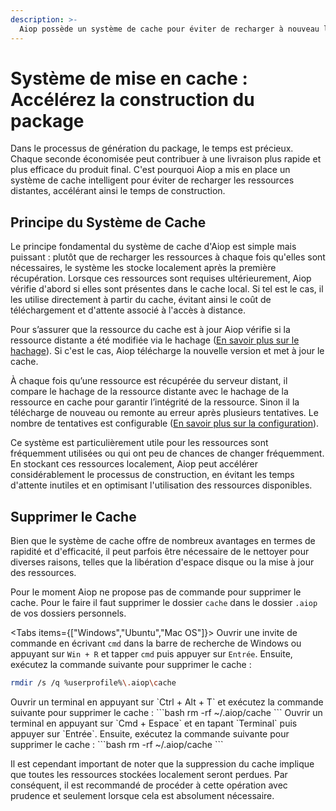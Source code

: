 ```yaml
---
description: >-
  Aiop possède un système de cache pour éviter de recharger à nouveau les ressources distantes pour accélérer le temps de construction.
---
```

# Système de mise en cache : Accélérez la construction du package

Dans le processus de génération du package, le temps est précieux. Chaque seconde économisée peut contribuer à une livraison plus rapide et plus efficace du produit final. C'est pourquoi Aiop a mis en place un système de cache intelligent pour éviter de recharger les ressources distantes, accélérant ainsi le temps de construction.

## Principe du Système de Cache

Le principe fondamental du système de cache d'Aiop est simple mais puissant : plutôt que de recharger les ressources à chaque fois qu'elles sont nécessaires, le système les stocke localement après la première récupération. Lorsque ces ressources sont requises ultérieurement, Aiop vérifie d'abord si elles sont présentes dans le cache local. Si tel est le cas, il les utilise directement à partir du cache, évitant ainsi le coût de téléchargement et d'attente associé à l'accès à distance.

Pour s’assurer que la ressource du cache est à jour Aiop vérifie si la ressource distante a été modifiée via le hachage ([En savoir plus sur le hachage](https://www.cnil.fr/fr/securite-chiffrer-garantir-lintegrite-ou-signer)). Si c'est le cas, Aiop télécharge la nouvelle version et met à jour le cache.

À chaque fois qu’une ressource est récupérée du serveur distant, il compare le hachage de la ressource distante avec le hachage de la ressource en cache pour garantir l’intégrité de la ressource. Sinon il la télécharge de nouveau ou remonte au erreur après plusieurs tentatives. Le nombre de tentatives est configurable ([En savoir plus sur la configuration](/docs/configurations/user#structure-du-fichier-de-configuration)).

Ce système est particulièrement utile pour les ressources sont fréquemment utilisées ou qui ont peu de chances de changer fréquemment. En stockant ces ressources localement, Aiop peut accélérer considérablement le processus de construction, en évitant les temps d'attente inutiles et en optimisant l'utilisation des ressources disponibles.

## Supprimer le Cache

Bien que le système de cache offre de nombreux avantages en termes de rapidité et d'efficacité, il peut parfois être nécessaire de le nettoyer pour diverses raisons, telles que la libération d'espace disque ou la mise à jour des ressources.

Pour le moment Aiop ne propose pas de commande pour supprimer le cache. Pour le faire il faut supprimer le dossier `cache` dans le dossier `.aiop` de vos dossiers personnels.

<Tabs items={["Windows","Ubuntu","Mac OS"]}>
<Tab>
Ouvrir une invite de commande en écrivant `cmd` dans la barre de recherche de Windows ou appuyant sur `Win + R` et tapper `cmd` puis appuyer sur `Entrée`. Ensuite, exécutez la commande suivante pour supprimer le cache :
```bash
rmdir /s /q %userprofile%\.aiop\cache
```
</Tab>
<Tab>
Ouvrir un terminal en appuyant sur `Ctrl + Alt + T` et exécutez la commande suivante pour supprimer le cache :
```bash
rm -rf ~/.aiop/cache
```
</Tab>
<Tab>
Ouvrir un terminal en appuyant sur `Cmd + Espace` et en tapant `Terminal` puis appuyer sur `Entrée`. Ensuite, exécutez la commande suivante pour supprimer le cache :
```bash
rm -rf ~/.aiop/cache
```
</Tab>
</Tabs>

Il est cependant important de noter que la suppression du cache implique que toutes les ressources stockées localement seront perdues. Par conséquent, il est recommandé de procéder à cette opération avec prudence et seulement lorsque cela est absolument nécessaire.